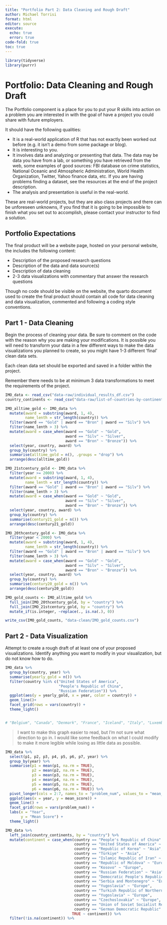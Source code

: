 ```yaml
---
title: "Portfolio Part 2: Data Cleaning and Rough Draft"
author: Michael Torrisi
format: html
editor: source
execute: 
  echo: true
  error: true
code-fold: true
toc: true
---
```


```r
library(tidyverse)
library(purrr)
```


# Portfolio: Data Cleaning and Rough Draft

The Portfolio component is a place for you to put your R skills into action on a problem you are interested in with the goal of have a project you could share with future employers.

It should have the following qualities:

-   It is a real-world application of R that has not exactly been worked out before (e.g. it isn't a demo from some package or blog).\
-   It is interesting to you.\
-   It involves data and analyzing or presenting that data. The data may be data you have from a lab, or something you have retrieved from the web, some examples of good sources: FBI database on crime statistics, National Oceanic and Atmospheric Administration, World Health Organization, Twitter, Yahoo finance data, etc. If you are having problems finding a dataset, see the resources at the end of the project description.\
-   The analysis and presentation is useful in the real-world.

These are real-world projects, but they are also class projects and there can be unforeseen unknowns, if you find that it is going to be impossible to finish what you set out to accomplish, please contact your instructor to find a solution.



## Portfolio Expectations

The final product will be a website page, hosted on your personal website, the includes the following content:

-   Description of the proposed research questions\
-   Description of the data and data source(s)\
-   Description of data cleaning\
-   2-3 data visualizations with commentary that answer the research questions

Though no code should be visible on the website, the quarto document used to create the final product should contain all code for data cleaning and data visualization, commented and following a coding style conventions.

## Part 1 - Data Cleaning

Begin the process of cleaning your data. Be sure to comment on the code with the reason why you are making your modifications. It is possible you will need to transform your data in a few different ways to make the data visualizations you planned to create, so you might have 1-3 different 'final' clean data sets.

Each clean data set should be exported and saved in a folder within the project.

Remember there needs to be at minimum 3 data transformations to meet the requirements of the project.

```r
IMO_data <- read_csv("data-raw/individual_results_df.csv")
country_continents <- read_csv("data-raw/list-of-countries-by-continent-2025.csv")
```
```r
IMO_alltime_gold <- IMO_data %>% 
  mutate(award = substring(award, 1, 4),
         name_lenth = str_length(country)) %>% 
  filter(award == "Gold" | award == "Bron" | award == "Silv") %>% 
  filter(name_lenth > 3) %>% 
  mutate(award = case_when(award == "Gold" ~ "Gold",
                           award == "Silv" ~ "Silver",
                           award == "Bron" ~ "Bronze")) %>% 
  select(year, country, award) %>% 
  group_by(country) %>% 
  summarise(alltime_gold = n(), .groups = "drop") %>% 
  arrange(desc(alltime_gold))
```


```r
IMO_21stcentury_gold <- IMO_data %>% 
  filter(year >= 2000) %>% 
  mutate(award = substring(award, 1, 4),
         name_lenth = str_length(country)) %>% 
  filter(award == "Gold" | award == "Bron" | award == "Silv") %>% 
  filter(name_lenth > 3) %>% 
  mutate(award = case_when(award == "Gold" ~ "Gold",
                           award == "Silv" ~ "Silver",
                           award == "Bron" ~ "Bronze")) %>% 
  select(year, country, award) %>% 
  group_by(country) %>% 
  summarise(century21_gold = n()) %>% 
  arrange(desc(century21_gold))
```

```r
IMO_20thcentury_gold <- IMO_data %>% 
  filter(year < 2000) %>% 
  mutate(award = substring(award, 1, 4),
         name_lenth = str_length(country)) %>% 
  filter(award == "Gold" | award == "Bron" | award == "Silv") %>% 
  filter(name_lenth > 3) %>% 
  mutate(award = case_when(award == "Gold" ~ "Gold",
                           award == "Silv" ~ "Silver",
                           award == "Bron" ~ "Bronze")) %>% 
  select(year, country, award) %>% 
  group_by(country) %>% 
  summarise(century20_gold = n()) %>% 
  arrange(desc(century20_gold))
```

```r
IMO_gold_counts <- IMO_alltime_gold %>% 
  full_join(IMO_20thcentury_gold, by = "country") %>% 
  full_join(IMO_21stcentury_gold, by = "country") %>% 
  mutate_if(is.integer, ~replace(., is.na(.), 0))
```

```r
write_csv(IMO_gold_counts, "data-clean/IMO_gold_counts.csv")
```


## Part 2 - Data Visualization  

Attempt to create a rough draft of at least one of your proposed visualizations.  Identify anything you want to modify in your visualization, but do not know how to do.

```r
IMO_data %>% 
  group_by(country, year) %>% 
  summarise(yearly_gold = n()) %>% 
  filter(country %in% c("United States of America",
                        "People's Republic of China",
                        "Russian Federation")) %>% 
  ggplot(aes(y = yearly_gold, x = year, color = country)) +
  geom_line()+
  facet_grid(rows = vars(country)) +
  theme_light()


# "Belgium", "Canada", "Denmark", "France", "Iceland", "Italy", "Luxembourg", "Netherlands", "Norway", "Portugal", "United Kingdom"
```
> I want to make this graph easier to read, but I'm not sure what direction to go in. I would like some feedback on what I could modify to make it more legible while losing as little data as possible.

```r
IMO_data %>% 
  select(p1, p2, p3, p4, p5, p6, p7, year) %>% 
  group_by(year) %>% 
  summarise(p1 = mean(p1, na.rm = TRUE),
            p2 = mean(p2, na.rm = TRUE),
            p3 = mean(p3, na.rm = TRUE),
            p4 = mean(p4, na.rm = TRUE),
            p5 = mean(p5, na.rm = TRUE),
            p6 = mean(p6, na.rm = TRUE)) %>% 
  pivot_longer(cols = 2:7, names_to = "problem_num", values_to = "mean_score") %>% 
  ggplot(aes(x = year, y = mean_score)) + 
  geom_line() +
  facet_grid(rows = vars(problem_num)) +
  labs(x = "Year",
       y = "Mean Score") +
  theme_light()
```


```r
IMO_data %>% 
  left_join(country_continents, by = "country") %>% 
  mutate(continent = case_when(country == "People's Republic of China" ~ "Asia",
                               country == "United States of America" ~ "North America",
                               country == "Republic of Korea" ~ "Asia",
                               country == "Türkiye" ~ "Asia",
                               country == "Islamic Republic of Iran" ~ "Asia",
                               country == "Republic of Moldova" ~ "Europe",
                               country == "Kosovo" ~ "Europe",
                               country == "Russian Federation" ~ "Asia",
                               country == "Democratic People's Republic of Korea" ~ "Asia",
                               country == "Serbia and Montenegro" ~ "Europe",
                               country == "Yugoslavia" ~ "Europe",
                               country == "Turkish Republic of Northern Cyprus" ~ "Asia",
                               country == "Yugoslavia" ~ "Europe",
                               country == "Czechoslovakia" ~ "Europe",
                               country == "Union of Soviet Socialist Republics" ~ "Asia",
                               country == "German Democratic Republic" ~ "Asia",
                              TRUE ~ continent)) %>% 
  filter(!is.na(continent)) %>% 
  
```

